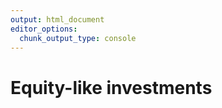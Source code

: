 ```yaml
---
output: html_document
editor_options: 
  chunk_output_type: console
---
```


# Equity-like investments

